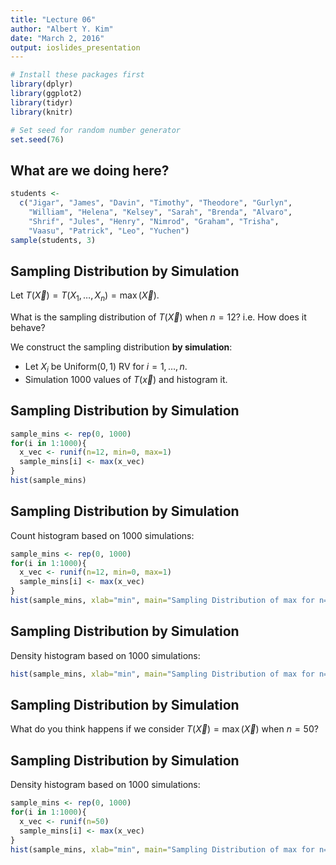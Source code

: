 ```yaml
---
title: "Lecture 06"
author: "Albert Y. Kim"
date: "March 2, 2016"
output: ioslides_presentation
---
```


```r
# Install these packages first
library(dplyr)
library(ggplot2)
library(tidyr)
library(knitr)

# Set seed for random number generator
set.seed(76)
```





## What are we doing here?

```r
students <- 
  c("Jigar", "James", "Davin", "Timothy", "Theodore", "Gurlyn", 
    "William", "Helena", "Kelsey", "Sarah", "Brenda", "Alvaro", 
    "Shrif", "Jules", "Henry", "Nimrod", "Graham", "Trisha", 
    "Vaasu", "Patrick", "Leo", "Yuchen")
sample(students, 3)
```





## Sampling Distribution by Simulation

Let $T(\vec{X}) = T(X_1, \ldots, X_n) = \max(\vec{X})$.

What is the sampling distribution of $T(\vec{X})$ when $n=12$? i.e. How does it behave?

We construct the sampling distribution **by simulation**:

* Let $X_i$ be Uniform$(0,1)$ RV for $i=1, \ldots, n$.
* Simulation 1000 values of $T(\vec{x})$ and histogram it.





## Sampling Distribution by Simulation

```r
sample_mins <- rep(0, 1000)
for(i in 1:1000){
  x_vec <- runif(n=12, min=0, max=1)
  sample_mins[i] <- max(x_vec)
}
hist(sample_mins)
```





## Sampling Distribution by Simulation

Count histogram based on 1000 simulations:

```r
sample_mins <- rep(0, 1000)
for(i in 1:1000){
  x_vec <- runif(n=12, min=0, max=1)
  sample_mins[i] <- max(x_vec)
}
hist(sample_mins, xlab="min", main="Sampling Distribution of max for n=12", breaks=seq(0.5, 1, by=0.025), xlim=c(0.6,1))
```





## Sampling Distribution by Simulation

Density histogram based on 1000 simulations:

```r
hist(sample_mins, xlab="min", main="Sampling Distribution of max for n=12", breaks=seq(0.5, 1, by=0.025), xlim=c(0.6,1), prob=TRUE)
```





## Sampling Distribution by Simulation

What do you think happens if we consider $T(\vec{X}) = \max(\vec{X})$ when $n=50$?





## Sampling Distribution by Simulation

Density histogram based on 1000 simulations:

```r
sample_mins <- rep(0, 1000)
for(i in 1:1000){
  x_vec <- runif(n=50)
  sample_mins[i] <- max(x_vec)
}
hist(sample_mins, xlab="min", main="Sampling Distribution of max for n=50", breaks=seq(0.5, 1, by=0.025), xlim=c(0.6,1), prob=TRUE)
```